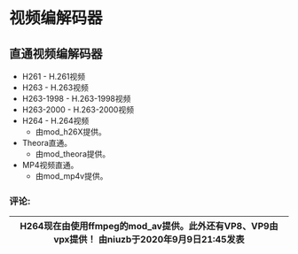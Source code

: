 # 视频编解码器

## 直通视频编解码器

* H261 - H.261视频
* H263 - H.263视频
* H263-1998 - H.263-1998视频
* H263-2000 - H.263-2000视频
* H264 - H.264视频 
   * 由mod\_h26X提供。
* Theora直通。
   * 由mod\_theora提供。
* MP4视频直通。
   * 由mod\_mp4v提供。

### 评论:

| H264现在由使用ffmpeg的mod\_av提供。此外还有VP8、VP9由vpx提供！[](/images/icons/contenttypes/comment_16.png) 由niuzb于2020年9月9日21:45发表 |
| ------------------------------------------------------------------------------------------------------------------------------------------------------------------------- |